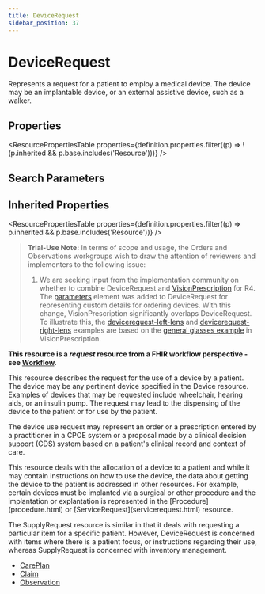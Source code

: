 ```yaml
---
title: DeviceRequest
sidebar_position: 37
---
```



# DeviceRequest

Represents a request for a patient to employ a medical device. The device may be an implantable device, or an external assistive device, such as a walker.

<Tabs queryString="section">
  <TabItem value="schema" label="Schema" default>

## Properties

<ResourcePropertiesTable
  properties={definition.properties.filter((p) => !(p.inherited && p.base.includes('Resource')))}
/>

## Search Parameters

<SearchParamsTable searchParams={definition.searchParameters} />

## Inherited Properties

<ResourcePropertiesTable properties={definition.properties.filter((p) => p.inherited && p.base.includes('Resource'))} />

  </TabItem>
  <TabItem value="usage" label="Usage">
<div> <a name="scope"></a> <a name="dstu"></a> <blockquote class="stu-note"><p><b>Trial-Use Note:</b> In terms of scope and usage, the  Orders and <Link to="/docs/api/fhir/resources/observation">Observations</Link> workgroups wish to draw the attention of reviewers and implementers to the following issue: </p> <ol> <li>  We are seeking input from the implementation community on whether to combine <Link to="/docs/api/fhir/resources/devicerequest">DeviceRequest</Link> and  <a href="/docs/api/fhir/resources/visionprescription">VisionPrescription</a> for R4.  The <a href="https://www.hl7.org/fhir/devicerequest-definitions.html#parameters">parameters</a> element  was added to <Link to="/docs/api/fhir/resources/devicerequest">DeviceRequest</Link> for representing custom details for ordering devices.  With this change,  <Link to="/docs/api/fhir/resources/visionprescription">VisionPrescription</Link> significantly overlaps  <Link to="/docs/api/fhir/resources/devicerequest">DeviceRequest</Link>. To illustrate this, the <a href="https://www.hl7.org/fhir/devicerequest-left-lens.html">devicerequest-left-lens</a> and <a href="https://www.hl7.org/fhir/devicerequest-right-lens.html">devicerequest-right-lens</a> examples are based on the <a href="https://www.hl7.org/fhir/visionprescription-example.html">general glasses example</a> in <Link to="/docs/api/fhir/resources/visionprescription">VisionPrescription</Link>.    </li> </ol> </blockquote> <p> <strong>This resource is a <em>request</em> resource from a FHIR workflow perspective - see <a href="https://www.hl7.org/fhir/workflow.html">Workflow</a>.</strong> </p> <p>         This resource describes the request for the use of a device by a patient. The device may be any         pertinent device specified in the <Link to="/docs/api/fhir/resources/device">Device</Link> resource. Examples of devices that may be requested         include wheelchair, hearing aids, or an insulin pump. The request may lead to the dispensing         of the device to the patient or for use by the patient.         </p> <p>         The device use request may represent an order or a prescription entered by a practitioner in a CPOE         system or a proposal made by a clinical decision support (CDS) system based         on a patient's clinical record and context of care.         </p> </div>
  </TabItem>
  <TabItem value="relationships" label="Relationships">
<div> <a name="bnr"></a> <p> This resource deals with the allocation of a device to a patient and while it may contain instructions on how to use the device, the data about getting the device to the patient is addressed in other resources.  For example, certain devices must be implanted via a surgical or other procedure and the implantation or explantation is represented in the [Procedure](procedure.html) or [ServiceRequest](servicerequest.html) resource. </p> <p>The <Link to="/docs/api/fhir/resources/supplyrequest">SupplyRequest</Link> resource is similar in that it deals with requesting a particular item for a specific patient. However, <Link to="/docs/api/fhir/resources/devicerequest">DeviceRequest</Link> is concerned with items where there is a patient focus, or instructions regarding their use, whereas <Link to="/docs/api/fhir/resources/supplyrequest">SupplyRequest</Link> is concerned with inventory management.</p> </div>
  </TabItem>

  <TabItem value="referencedBy" label="Referenced By">
<ul><li><a href="/docs/api/fhir/resources/careplan">CarePlan</a></li>
<li><a href="/docs/api/fhir/resources/claim">Claim</a></li>
<li><a href="/docs/api/fhir/resources/observation">Observation</a></li></ul>
  </TabItem>
</Tabs>
